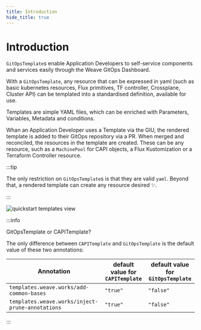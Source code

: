 ```yaml
---
title: Introduction
hide_title: true
---
```



# Introduction <TierLabel tiers="Enterprise" />

`GitOpsTemplate`s enable Application Developers to self-service components and
services easily through the Weave GitOps Dashboard.

With a `GitOpsTemplate`, any resource that can be expressed in yaml
(such as basic kubernetes resources, Flux primitives, TF controller, Crossplane, Cluster API)
can be templated into a standardised definition, available for use.

Templates are simple YAML files, which can be enriched with Parameters, Variables,
Metadata and conditions.

Whan an Application Developer uses a Template via the GIU, the rendered
template is added to their GitOps repository via a PR. When merged and reconciled, the resources in
the template are created. These can be any resource, such as a `MachinePool` for
CAPI objects, a Flux Kustomization or a Terraform Controller resource.

:::tip

The only restriction on `GitOpsTemplate`s is that they are valid `yaml`. Beyond
that, a rendered template can create any resource desired :sparkles:.

:::

![quickstart templates view](imgs/quickstart-templates-view.png)

:::info

GitOpsTemplate or CAPITemplate?

The only difference between `CAPITemplate` and `GitOpsTemplate` is the default
value of these two annotations:

| Annotation | default value for `CAPITemplate` | default value for `GitOpsTemplate` |
| ----------- | ---------------- | ------------------ |
| `templates.weave.works/add-common-bases`  | `"true"` | `"false"` |
| `templates.weave.works/inject-prune-annotations` | `"true"` | `"false"` |

:::
